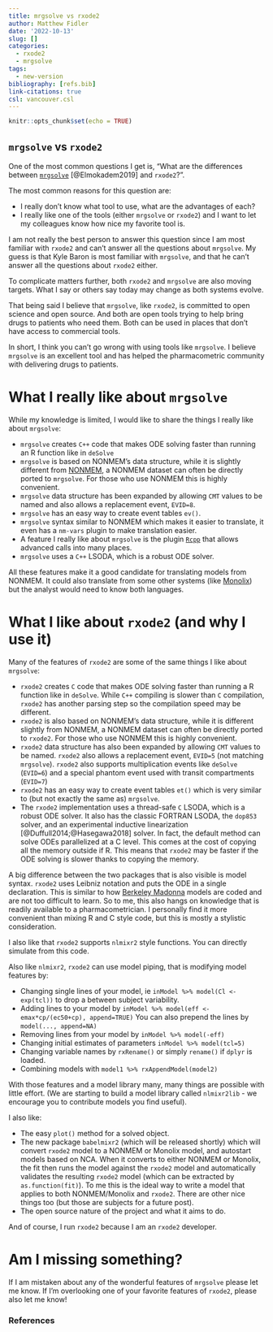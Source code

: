 ```yaml
---
title: mrgsolve vs rxode2
author: Matthew Fidler
date: '2022-10-13'
slug: []
categories:
  - rxode2
  - mrgsolve
tags:
  - new-version
bibliography: [refs.bib]
link-citations: true
csl: vancouver.csl
---
```


```r
knitr::opts_chunk$set(echo = TRUE)
```

## `mrgsolve` vs `rxode2`

One of the most common questions I get is, "What are the differences between
[`mrgsolve`](https://mrgsolve.org) [@Elmokadem2019] and `rxode2`?".

The most common reasons for this question are:

- I really don't know what tool to use, what are the advantages of each?
- I really like one of the tools (either `mrgsolve` or `rxode2`) and I want to let my colleagues know how nice my favorite tool is.

I am not really the best person to answer this question since I am most
familiar with `rxode2` and can't answer all the questions about
`mrgsolve`. My guess is that Kyle Baron is most familiar with `mrgsolve`, and that he
can't answer all the questions about `rxode2` either.

To complicate matters further, both `rxode2` and `mrgsolve` are also
moving targets. What I say or others say today may change as both
systems evolve.

That being said I believe that `mrgsolve`, like `rxode2`, is
committed to open science and open source. And both are open tools
trying to help bring drugs to patients who need them. Both can be used
in places that don't have access to commercial tools.

In short, I think you can't go wrong with using tools like `mrgsolve`. I
believe `mrgsolve` is an excellent tool and has helped the
pharmacometric community with delivering drugs to patients.

# What I really like about `mrgsolve`

While my knowledge is limited, I would like to share the things I really
like about `mrgsolve`:

- `mrgsolve` creates `C++` code that makes ODE solving faster than running an R function like in `deSolve`
- `mrgsolve` is based on NONMEM's data structure, while it is slightly different from [NONMEM](https://www.iconplc.com/innovation/nonmem/), a NONMEM dataset can often be directly ported to `mrgsolve`. For those who use NONMEM this is highly convenient. 
- `mrgsolve` data structure has been expanded by allowing `CMT` values to be named and also allows a replacement event, `EVID=8`.
- `mrgsolve` has an easy way to create event tables `ev()`.
- `mrgsolve` syntax similar to NONMEM which makes it easier to translate, it even has a `nm-vars` plugin to make translation easier.
- A feature I really like about `mrgsolve` is the plugin [`Rcpp`](http://adv-r.had.co.nz/Rcpp.html) that allows advanced calls into many places.
- `mrgsolve` uses a `C++` LSODA, which is a robust ODE solver.
  
All these features make it a good candidate for translating models from NONMEM.  It could also translate from some other systems (like [Monolix](https://lixoft.com/products/monolix/)) but the analyst would need to know both languages.
  
# What I like about `rxode2` (and why I use it)

Many of the features of `rxode2` are some of the same things I like about `mrgsolve`:

- `rxode2` creates `C` code that makes ODE solving faster than running a R function like in `deSolve`.  While `C++` compiling is slower than `C` compilation, `rxode2` has another parsing step so the compilation speed may be different.
- `rxode2` is also based on NONMEM's data structure, while it is different slightly from NONMEM, a NONMEM dataset can often be directly ported to `rxode2`. For  those who use NONMEM this is highly convenient. 
- `rxode2` data structure has also been expanded by allowing `CMT` values to be named.  `rxode2` also allows a replacement event, `EVID=5` (not matching `mrgsolve`). `rxode2` also supports multiplication events like `deSolve` (`EVID=6`) and a special phantom event used with transit compartments (`EVID=7`)
- `rxode2` has an easy way to create event tables `et()` which is very similar to (but not exactly the same as) `mrgsolve`.
- The `rxode2` implementation uses a thread-safe `C` LSODA, which is a robust ODE solver.  It also has the classic FORTRAN LSODA, the `dop853` solver, and an experimental inductive linearization [@Duffull2014;@Hasegawa2018] solver. In fact, the default method can solve ODEs parallelized at a C level.  This comes at the cost of copying all the memory outside if R.  This means that `rxode2` may be faster if the ODE solving is slower thanks to copying the memory.

A big difference between the two packages that is also visible is model syntax. `rxode2` uses Leibniz notation and puts the ODE in a single declaration. This is similar to how [Berkeley Madonna](https://berkeley-madonna.myshopify.com/) models are coded and are not too difficult to learn. So to me, this also hangs on knowledge that is readily available to a pharmacometrician. I personally find it more convenient than mixing R and C style code, but this is mostly a stylistic consideration.

I also like that `rxode2` supports `nlmixr2` style functions. You can directly simulate from this code.  

Also like `nlmixr2`, `rxode2` can use model piping, that is modifying model features by:

- Changing single lines of your model, ie `inModel %>% model(Cl <- exp(tcl))` to drop a between 
  subject variability.
- Adding lines to your model by `inModel %>% model(eff <- emax*cp/(ec50+cp), append=TRUE)`
  You can also prepend the lines by `model(..., append=NA)`
- Removing lines from your model by `inModel %>% model(-eff)`
- Changing initial estimates of parameters `inModel %>% model(tcl=5)`
- Changing variable names by `rxRename()` or simply `rename()` if `dplyr` is
  loaded.
- Combining models with `model1 %>% rxAppendModel(model2)`

With those features and a model library many, many things are possible with little effort. (We are starting to build a model library called `nlmixr2lib` - we encourage you to contribute models you find useful).

I also like:

- The easy `plot()` method for a solved object.
- The new package `babelmixr2` (which will be released shortly) which will convert `rxode2` model to a NONMEM or Monolix model, and autostart models based on NCA.
  When it converts to either NONMEM or Monolix, the fit then runs the model against the `rxode2` model and automatically validates the resulting `rxode2` model (which can be extracted by `as.function(fit)`).  To me this is the ideal way to write a model that applies to both NONMEM/Monolix and `rxode2`. There are other nice things too (but those are subjects for a future post).
- The open source nature of the project and what it aims to do.

And of course, I run `rxode2` because I am an `rxode2` developer.

# Am I missing something?

If I am mistaken about any of the wonderful features of `mrgsolve` please let me
know.  If I'm overlooking one of your favorite features of `rxode2`, please also let me know!

### References

